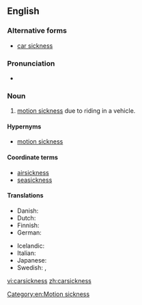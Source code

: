 ==English==

===Alternative forms===
* [[car sickness]]

===Pronunciation===
* {{a|UK}} {{IPA|/ˈkɑː(ɹ)ˌsɪk.nəs/}}

===Noun===
{{en-noun|-}}

# [[motion sickness]] due to riding in a vehicle.

====Hypernyms====
* [[motion sickness]]

====Coordinate terms====
* [[airsickness]]
* [[seasickness]]

====Translations====
{{trans-top|motion sickness due to riding in a vehicle}}
* Danish: {{t|da|køresyge}}
* Dutch: {{t|nl|wagenziekte|f}}
* Finnish: {{t|fi|matkapahoinvointi}}
* German: {{t|de|Reisekrankheit|f}}
{{trans-mid}}
* Icelandic: {{t|is|bílveiki|f}}
* Italian: {{t-|it|mal d'auto|m}}
* Japanese: {{t|ja|車酔い|tr=kuruma-yoi}}
* Swedish: {{t|sv|åksjuka}}, {{t|sv|rörelsesjuka}}
{{trans-bottom}}

[[Category:en:Motion sickness]]

[[vi:carsickness]]
[[zh:carsickness]]